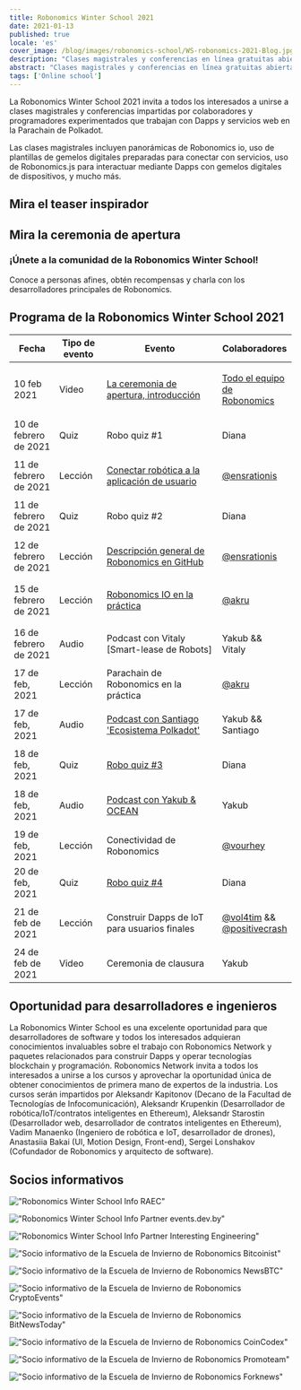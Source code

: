 ```yaml
---
title: Robonomics Winter School 2021
date: 2021-01-13
published: true
locale: 'es'
cover_image: /blog/images/robonomics-school/WS-robonomics-2021-Blog.jpg
description: "Clases magistrales y conferencias en línea gratuitas abiertas para los asistentes. Intenta crear Dapps y servicios web para IoT en la Parachain de Polkadot durante la Robonomics Winter School 2021 (del 10 al 24 de febrero)"
abstract: "Clases magistrales y conferencias en línea gratuitas abiertas para los asistentes. Intenta crear Dapps y servicios web para IoT en la Parachain de Polkadot durante la Robonomics Winter School del 10 al 24 de febrero de 2021"
tags: ['Online school']
---
```


<PostExpiredInfo/>

La Robonomics Winter School 2021 invita a todos los interesados a unirse a clases magistrales y conferencias impartidas por colaboradores y programadores experimentados que trabajan con Dapps y servicios web en la Parachain de Polkadot.

Las clases magistrales incluyen panorámicas de Robonomics io, uso de plantillas de gemelos digitales preparadas para conectar con servicios, uso de Robonomics.js para interactuar mediante Dapps con gemelos digitales de dispositivos, y mucho más.

## Mira el teaser inspirador

<section class="animate-inside">

<YouTube id="https://youtu.be/RbNJ4ozUGXE" posterQuality="max"/>

</section>

## Mira la ceremonia de apertura

<section class="animate-inside">

<YouTube id="https://youtu.be/kQaSwNYHJQ8E" posterQuality="max"/>

</section>

<section class="animate-inside">
<TextCard icon="/icons/icon-forum.png" link="https://discord.gg/5UWNGNaAUf">

### ¡Únete a la comunidad de la Robonomics Winter School!
Conoce a personas afines, obtén recompensas y charla con los desarrolladores principales de Robonomics. 

</TextCard>
</section>

## Programa de la Robonomics Winter School 2021

<table class="mobile fullwidth">
<thead>
<tr>
<th style="width:110px">Fecha</th>
<th style="width:110px">Tipo de evento</th>
<th style="min-width:190px">Evento</th>
<th>Colaboradores</th>
</tr>
</thead>
<tbody>

<tr>
<td data-th="THE OPENING CEREMONY">10 feb 2021</td>
<td>Video</td>
<td data-th="Watchel video:">

[La ceremonia de apertura, introducción](https://wiki.robonomics.network/docs/wschool2021-intro)

</td>
<td data-th="Contributors:">

[Todo el equipo de Robonomics](https://github.com/airalab)

</td>
</tr>

<tr>
<td data-th="ROBO QUIZ #1">10 de febrero de 2021</td>
<td>Quiz</td>
<td>Robo quiz #1</td>
<td data-th="Contributors:">Diana</td>
</tr>

<tr>
<td data-th="CONNECT ROBOTICS TO USER APP">11 de febrero de 2021</td>
<td>Lección</td>
<td data-th="Go throw the lesson:">

[Conectar robótica a la aplicación de usuario](https://wiki.robonomics.network/docs/wschool2021-connect-robotics-to-user-app/)

</td>
<td data-th="Contributor:">

[@ensrationis](https://github.com/ensrationis)

</td>
</tr>

<tr>
<td data-th="ROBO QUIZ #2">11 de febrero de 2021</td>
<td>Quiz</td>
<td>Robo quiz #2</td>
<td data-th="Contributors:">Diana</td>
</tr>

<tr>
<td data-th="ROBONOMICS GITHUB OVERVIEW">12 de febrero de 2021</td>
<td>Lección</td>
<td data-th="Go throw the lesson:">

[Descripción general de Robonomics en GitHub](https://wiki.robonomics.network/docs/wschool2021-robonomics-github-overview)

</td>
<td data-th="Contributor:">

[@ensrationis](https://github.com/ensrationis)

</td>
</tr>

<tr>
<td data-th="ROBONOMICS IO IN PRACTICE">15 de febrero de 2021</td>
<td>Lección</td>
<td data-th="Go throw the lesson:">

[Robonomics IO en la práctica](https://wiki.robonomics.network/docs/wschool2021-robonomics-io-in-practice)

</td>
<td data-th="Contributor:">

[@akru](https://github.com/akru)

</td>
</tr>

<tr>
<td data-th="PODCAST with Vitaly [Smart-lease of Robots]">16 de febrero de 2021</td>
<td>Audio</td>
<td data-th="Audio on Youtube:">

Podcast con Vitaly [Smart-lease de Robots]

</td>
<td data-th="Contributor:">Yakub && Vitaly</td>
</tr>


<tr>
<td data-th="ROBONOMICS PARACHAIN IN PRACTICE">17 de feb, 2021</td>
<td>Lección</td>
<td>Parachain de Robonomics en la práctica</td>
<td data-th="Contributor:">

[@akru](https://github.com/akru)

</td>
</tr>

<tr>
<td data-th="PODCAST with Santiago 'Polkadot ecosystem'">17 de feb, 2021</td>
<td>Audio</td>
<td data-th="Audio on Youtube:">

[Podcast con Santiago 'Ecosistema Polkadot'](https://url.today/74)

</td>
<td data-th="Contributors:">Yakub && Santiago</td>
</tr>


<tr>
<td data-th="ROBO QUIZ #3">18 de feb, 2021</td>
<td>Quiz</td>
<td data-th="Join in Discord:">

[Robo quiz #3](https://discord.gg/5UWNGNaAUf)

</td>
<td data-th="Contributors:">Diana</td>
</tr>

<tr>
<td data-th="PODCAST with Yakub & OCEAN">18 de feb, 2021</td>
<td>Audio</td>
<td>

[Podcast con Yakub & OCEAN](https://url.today/75)

</td>
<td data-th="Contributors:">Yakub</td>
</tr>


<tr>
<td data-th="ROBONOMICS CONNECTIVITY">19 de feb, 2021</td>
<td>Lección</td>
<td>Conectividad de Robonomics</td>
<td data-th="Contributor:">

[@vourhey](https://github.com/Vourhey)

</td>
</tr>

<tr>
<td data-th="ROBO QUIZ #4">20 de feb, 2021</td>
<td>Quiz</td>
<td data-th="Join in Discord:">

[Robo quiz #4](https://discord.gg/5UWNGNaAUf)

</td>
<td data-th="Contributors:">Diana</td>
</tr>


<tr>
<td data-th="BUILD IOT DAPPS FOR END USERS">21 de feb de 2021</td>
<td>Lección</td>
<td>Construir Dapps de IoT para usuarios finales</td>
<td data-th="Contributors:">

[@vol4tim](https://github.com/vol4tim) && [@positivecrash](https://github.com/positivecrash)

</td>
</tr>

<tr>
<td data-th="CLOSING CEREMONY">24 de feb de 2021</td>
<td>Video</td>
<td>Ceremonia de clausura</td>
<td data-th="Contributors:">Yakub</td>
</tr>

</tbody>
</table>


## Oportunidad para desarrolladores e ingenieros

La Robonomics Winter School es una excelente oportunidad para que desarrolladores de software y todos los interesados adquieran conocimientos invaluables sobre el trabajo con Robonomics Network y paquetes relacionados para construir Dapps y operar tecnologías blockchain y programación. Robonomics Network invita a todos los interesados a unirse a los cursos y aprovechar la oportunidad única de obtener conocimientos de primera mano de expertos de la industria. Los cursos serán impartidos por Aleksandr Kapitonov (Decano de la Facultad de Tecnologías de Infocomunicación), Aleksandr Krupenkin (Desarrollador de robótica/IoT/contratos inteligentes en Ethereum), Aleksandr Starostin (Desarrollador web, desarrollador de contratos inteligentes en Ethereum), Vadim Manaenko (Ingeniero de robótica e IoT, desarrollador de drones), Anastasiia Bakai (UI, Motion Design, Front-end), Sergei Lonshakov (Cofundador de Robonomics y arquitecto de software).


## Socios informativos

<section class="grid-4 animate-inside">

<TextCard orientation="vertical" link="https://raec.ru" classList="pin">

!["Robonomics Winter School Info RAEC"](/blog/images/robonomics-school/raec.png)

</TextCard>

<TextCard orientation="vertical" link="https://events.dev.by/robonomics-winter-school">

!["Robonomics Winter School Info Partner events.dev.by"](/blog/images/robonomics-school/dev-logo-brand.png)

</TextCard>

<TextCard orientation="vertical" link="https://interestingengineering.com/events/robonomics-winter-school-2021">

!["Robonomics Winter School Info Partner Interesting Engineering"](/blog/images/robonomics-school/interestingengineering.png)

</TextCard>

<TextCard orientation="vertical" link="https://bitcoinist.com/robonomics-winter-school-2021-master-classes-and-lectures-open-for-attendees/">

!["Socio informativo de la Escuela de Invierno de Robonomics Bitcoinist"](/blog/images/robonomics-school/bitcoinist.png)

</TextCard>

<TextCard orientation="vertical" link="https://www.newsbtc.com/press-releases/robonomics-winter-school-2021-master-classes-and-lectures-open-for-attendees/">

!["Socio informativo de la Escuela de Invierno de Robonomics NewsBTC"](/blog/images/robonomics-school/newsbtc.jpg)

</TextCard>

<TextCard orientation="vertical" link="https://cryptoevents.global/">

!["Socio informativo de la Escuela de Invierno de Robonomics CryptoEvents"](/blog/images/robonomics-school/cryptoevents-logo.png)

</TextCard>

<TextCard orientation="vertical" link="https://bitnewstoday.com">

!["Socio informativo de la Escuela de Invierno de Robonomics BitNewsToday"](/blog/images/robonomics-school/BNT.png)

</TextCard>

<TextCard orientation="vertical" link="https://coincodex.com/">

!["Socio informativo de la Escuela de Invierno de Robonomics CoinCodex"](/blog/images/robonomics-school/coincodex.png)

</TextCard>

<TextCard orientation="vertical" link="https://www.youtube.com/channel/UCrvyFYM29oQ-EAejZgYqmWA">

!["Socio informativo de la Escuela de Invierno de Robonomics Promoteam"](/blog/images/robonomics-school/Promoteam.png)

</TextCard>

<TextCard orientation="'vertical'" link="https://forknews.io/">

!["Socio informativo de la Escuela de Invierno de Robonomics Forknews"](/blog/images/robonomics-school/forknews_io.png)

</TextCard>

</section>
